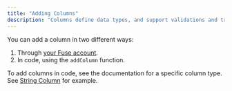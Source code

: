 ```yaml
---
title: "Adding Columns"
description: "Columns define data types, and support validations and transformations."
---
```


You can add a column in two different ways:

1. Through [your Fuse account](https://fuse.flatirons.com/account/importers).
2. In code, using the `addColumn` function.

To add columns in code, see the documentation for a specific column type. See [String Column](/using-columns/string-columns/) for example.